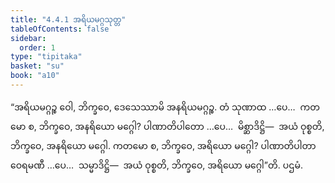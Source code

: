 ```yaml
---
title: "4.4.1 အရိယမဂ္ဂသုတ္တ"
tableOfContents: false
sidebar:
  order: 1
type: "tipitaka"
basket: "su"
book: "a10"
---
```



<DynamicBreadcrumb />

<Division number="189" book="a10" e="ch" v="17" p="485">

<Paragraph number="1355" book="a10">
“အရိယမဂ္ဂဉ္စ ဝေါ, ဘိက္ခဝေ, ဒေသေဿာမိ အနရိယမဂ္ဂဉ္စ. တံ သုဏာထ …ပေ…  ကတမော စ, ဘိက္ခဝေ, အနရိယော မဂ္ဂေါ? ပါဏာတိပါတော …ပေ…  မိစ္ဆာဒိဋ္ဌိ—  အယံ ဝုစ္စတိ, ဘိက္ခဝေ, အနရိယော မဂ္ဂေါ.
</Paragraph>

<Paragraph number="1356" book="a10">
ကတမော စ, ဘိက္ခဝေ, အရိယော မဂ္ဂေါ? ပါဏာတိပါတာ ဝေရမဏီ …ပေ…  သမ္မာဒိဋ္ဌိ—  အယံ ဝုစ္စတိ, ဘိက္ခဝေ, အရိယော မဂ္ဂေါ”တိ.

</Paragraph>
</Division>

<Paragraph number="1357" type="center" book="a10">
ပဌမံ.
</Paragraph>